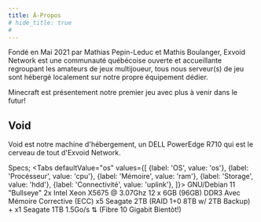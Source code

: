 ```yaml
---
title: Â-Propos
# hide_title: true
# 
---
```



Fondé en Mai 2021 par Mathias Pepin-Leduc et Mathis Boulanger, Exvoid Network est une communauté québécoise ouverte et accueillante regroupant les amateurs de jeux multijoueur, tous nous serveur(s) de jeu sont hébergé localement sur notre propre équipement dédier.

Minecraft est présentement notre premier jeu avec plus à venir dans le futur!

## Void

Void est notre machine d'hébergement, un DELL PowerEdge R710 qui est le cerveau de tout d'Exvoid Network.


Specs;
<Tabs
  defaultValue="os"
  values={[
    {label: 'OS', value: 'os'},
    {label: 'Procésseur', value: 'cpu'},
    {label: 'Mémoire', value: 'ram'},
    {label: 'Storage', value: 'hdd'},
    {label: 'Connectivité', value: 'uplink'},
  ]}>
  <TabItem value="os">
      GNU/Debian 11 "Bullseye"
  </TabItem>
  <TabItem value="cpu">
      2x Intel Xeon X5675 @ 3.07Ghz
  </TabItem>
  <TabItem value="ram">
      12 x 6GB (96GB) DDR3 Avec Mémoire Corrective (ECC)
  </TabItem>
  <TabItem value="hdd">
    x5 Seagate 2TB (RAID 1+0 8TB w/ 2TB Backup) + x1 Seagate 1TB
  </TabItem>
  <TabItem value="uplink">
    1.5Go/s ⇅ (Fibre 10 Gigabit Bientòt!)
  </TabItem>  
</Tabs>